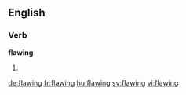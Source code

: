 
==English==

===Verb===
'''flawing'''

# {{present participle of|flaw}}

[[de:flawing]]
[[fr:flawing]]
[[hu:flawing]]
[[sv:flawing]]
[[vi:flawing]]